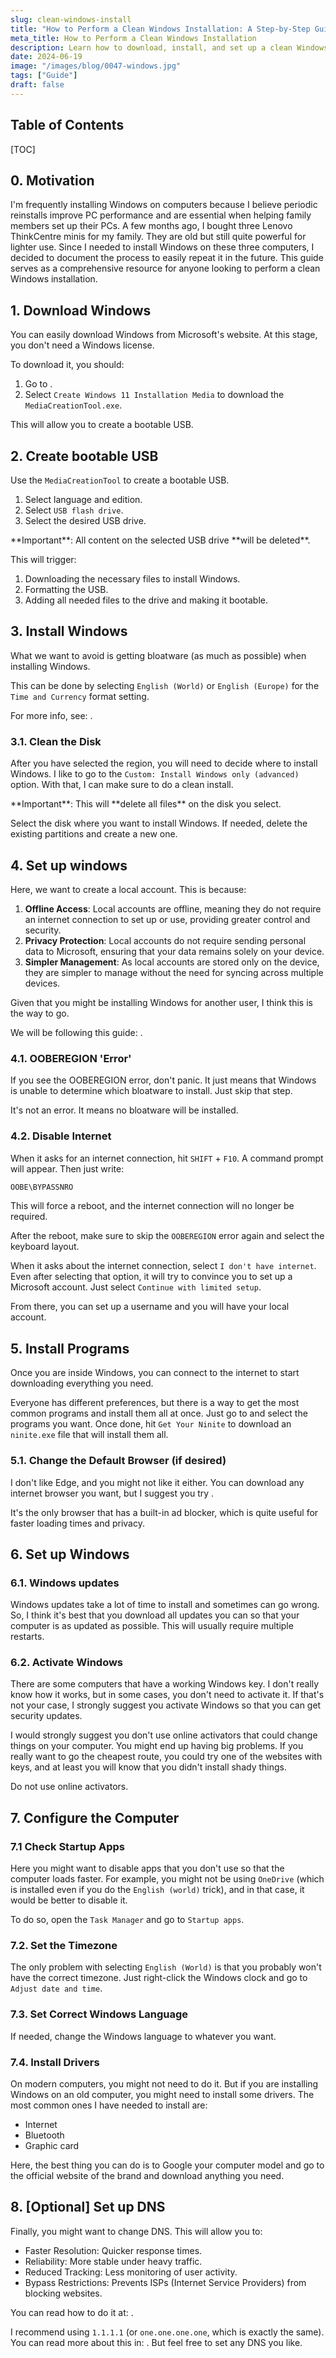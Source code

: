 ```yaml
---
slug: clean-windows-install
title: "How to Perform a Clean Windows Installation: A Step-by-Step Guide"
meta_title: How to Perform a Clean Windows Installation
description: Learn how to download, install, and set up a clean Windows installation without bloatware. This comprehensive guide covers creating a bootable USB, setting up a local account, and configuring essential settings for optimal performance.
date: 2024-06-19
image: "/images/blog/0047-windows.jpg"
tags: ["Guide"]
draft: false
---
```


## Table of Contents

[TOC]

## 0. Motivation

I'm frequently installing Windows on computers because I believe periodic reinstalls improve PC performance and are essential when helping family members set up their PCs.
A few months ago, I bought three Lenovo ThinkCentre minis for my family.
They are old but still quite powerful for lighter use.
Since I needed to install Windows on these three computers, I decided to document the process to easily repeat it in the future.
This guide serves as a comprehensive resource for anyone looking to perform a clean Windows installation.

## 1. Download Windows

You can easily download Windows from Microsoft's website.
At this stage, you don't need a Windows license.

To download it, you should:

1. Go to <FancyLink linkText="Download Windows 11" url="https://www.microsoft.com/software-download/windows11"/>.
2. Select `Create Windows 11 Installation Media` to download the `MediaCreationTool.exe`.

This will allow you to create a bootable USB.

## 2. Create bootable USB

Use the `MediaCreationTool` to create a bootable USB.

1. Select language and edition.
2. Select `USB flash drive`.
3. Select the desired USB drive.

<Notice type="warning">
  **Important**: All content on the selected USB drive **will be deleted**.
</Notice>

This will trigger:

1. Downloading the necessary files to install Windows.
2. Formatting the USB.
3. Adding all needed files to the drive and making it bootable.

## 3. Install Windows

What we want to avoid is getting bloatware (as much as possible) when installing Windows.

This can be done by selecting `English (World)` or `English (Europe)` for the `Time and Currency` format setting.

For more info, see: <FancyLink linkText="How to install Windows 11 without bloatware apps" url="https://pureinfotech.com/install-windows-11-without-bloatware-apps/" company="default" dark="true"/>.

### 3.1. Clean the Disk

After you have selected the region, you will need to decide where to install Windows.
I like to go to the `Custom: Install Windows only (advanced)` option. With that, I can make sure to do a clean install.

<Notice type="warning">
  **Important**: This will **delete all files** on the disk you select.
</Notice>

Select the disk where you want to install Windows. If needed, delete the existing partitions and create a new one.

## 4. Set up windows
 
Here, we want to create a local account. This is because:

1. **Offline Access**: Local accounts are offline, meaning they do not require an internet connection to set up or use, providing greater control and security.
2. **Privacy Protection**: Local accounts do not require sending personal data to Microsoft, ensuring that your data remains solely on your device.
3. **Simpler Management**: As local accounts are stored only on the device, they are simpler to manage without the need for syncing across multiple devices.

Given that you might be installing Windows for another user, I think this is the way to go.

We will be following this guide: <FancyLink linkText="How to Install Windows 11 Without a Microsoft Account" url="https://www.tomshardware.com/how-to/install-windows-11-without-microsoft-account" company="default" dark="true"/>.

### 4.1. OOBEREGION 'Error'

If you see the OOBEREGION error, don't panic.
It just means that Windows is unable to determine which bloatware to install. Just skip that step.

<Notice type="success">
  It's not an error. It means no bloatware will be installed.
</Notice>

### 4.2. Disable Internet

When it asks for an internet connection, hit `SHIFT` + `F10`. A command prompt will appear. Then just write:

```sh
OOBE\BYPASSNRO
```

This will force a reboot, and the internet connection will no longer be required.

After the reboot, make sure to skip the `OOBEREGION` error again and select the keyboard layout.

When it asks about the internet connection, select `I don't have internet`. Even after selecting that option, it will try to convince you to set up a Microsoft account. Just select `Continue with limited setup`.

From there, you can set up a username and you will have your local account.

## 5. Install Programs

Once you are inside Windows, you can connect to the internet to start downloading everything you need.

Everyone has different preferences, but there is a way to get the most common programs and install them all at once. Just go to <FancyLink linkText="ninite.com" url="https://ninite.com/"/> and select the programs you want.
Once done, hit `Get Your Ninite` to download an `ninite.exe` file that will install them all.

### 5.1. Change the Default Browser (if desired)

I don't like Edge, and you might not like it either.
You can download any internet browser you want, but I suggest you try <FancyLink linkText="Brave" url="https://brave.com/"/>.

It's the only browser that has a built-in ad blocker, which is quite useful for faster loading times and privacy.

## 6. Set up Windows

### 6.1. Windows updates

Windows updates take a lot of time to install and sometimes can go wrong.
So, I think it's best that you download all updates you can so that your computer is as updated as possible.
This will usually require multiple restarts.

### 6.2. Activate Windows

There are some computers that have a working Windows key.
I don't really know how it works, but in some cases, you don't need to activate it.
If that's not your case, I strongly suggest you activate Windows so that you can get security updates.

I would strongly suggest you don't use online activators that could change things on your computer.
You might end up having big problems.
If you really want to go the cheapest route, you could try one of the websites with keys, and at least you will know that you didn't install shady things.

<Notice type="warning">
  Do not use online activators.
</Notice>

## 7. Configure the Computer

### 7.1 Check Startup Apps

Here you might want to disable apps that you don't use so that the computer loads faster.
For example, you might not be using `OneDrive` (which is installed even if you do the `English (world)` trick), and in that case, it would be better to disable it.

To do so, open the `Task Manager` and go to `Startup apps`.

### 7.2. Set the Timezone

The only problem with selecting `English (World)` is that you probably won't have the correct timezone.
Just right-click the Windows clock and go to `Adjust date and time`.

### 7.3. Set Correct Windows Language

If needed, change the Windows language to whatever you want.

### 7.4. Install Drivers

On modern computers, you might not need to do it.
But if you are installing Windows on an old computer, you might need to install some drivers.
The most common ones I have needed to install are:

* Internet
* Bluetooth
* Graphic card

Here, the best thing you can do is to Google your computer model and go to the official website of the brand and download anything you need.

## 8. [Optional] Set up DNS

Finally, you might want to change DNS. This will allow you to:

* Faster Resolution: Quicker response times.
* Reliability: More stable under heavy traffic.
* Reduced Tracking: Less monitoring of user activity.
* Bypass Restrictions: Prevents ISPs (Internet Service Providers) from blocking websites.

You can read how to do it at: <FancyLink linkText="Change your DNS | Windows" url="https://developers.google.com/speed/public-dns/docs/using#windows"/>.

I recommend using `1.1.1.1` (or `one.one.one.one`, which is exactly the same).
You can read more about this in: <FancyLink linkText="What is 1.1.1.1?" url="https://www.cloudflare.com/learning/dns/what-is-1.1.1.1/"/>.
But feel free to set any DNS you like.

